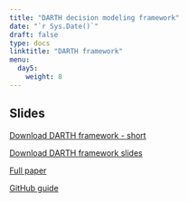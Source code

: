 ```yaml
---
title: "DARTH decision modeling framework"
date: "`r Sys.Date()`"
draft: false
type: docs
linktitle: "DARTH framework"
menu:
  day5:
    weight: 8
---
```


## Slides

[Download DARTH framework - short](../../../Course_Modularization/Intro, general, packages/dampack-darthpack/Framework---short-version.html)

[Download DARTH framework slides](../../../Course_Modularization/Intro, general, packages/dampack-darthpack/Coding framework_SMDM_Poster_56'x36'_v1.pdf)

[Full paper](https://www.ncbi.nlm.nih.gov/pmc/articles/PMC6871515/)

[GitHub guide](../../../Course_Modularization/Intro, general, packages/Guide to Using GitHub.pdf)